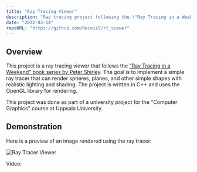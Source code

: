 ```yaml
---
title: "Ray Tracing Viewer"
description: "Ray tracing project following the \"Ray Tracing in a Weekend\" book series by Peter Shirley."
date: "2022-03-14"
repoURL: "https://github.com/ReinisS/rt_viewer"
---
```



## Overview

This project is a ray tracing viewer that follows the ["Ray Tracing in a Weekend" book series by Peter Shirley](https://raytracing.github.io/books/RayTracingInOneWeekend.html). The goal is to implement a simple ray tracer that can render spheres, planes, and other simple shapes with realistic lighting and shading. The project is written in C++ and uses the OpenGL library for rendering.

This project was done as part of a university project for the "Computer Graphics" course at Uppsala University.

## Demonstration

Here is a preview of an image rendered using the ray tracer:

![Ray Tracer Viewer](/ray_tracing_viewer.png)

Video:

<YouTube id="https://youtu.be/bFtP48KXaJY" />
